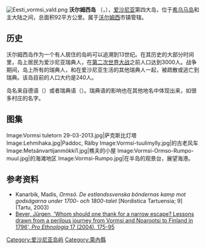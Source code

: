 [[File:Eesti_vormsi_vald.png|thumb]]
'''沃尔姆西岛''' （{{lang-et|Vormsi}}，{{lang-sv|Ormsö}}），[[爱沙尼亚|爱沙尼亚]]第四大岛，位于[[希乌马岛|希乌马岛]]和主大陆之间，总面积92平方公里。属于[[沃尔姆西|沃尔姆西]]市镇管辖。

==历史==
沃尔姆西岛作为一个有人居住的岛屿可以追溯到13世纪。在其历史的大部分时间里，岛上居民为爱沙尼亚瑞典人，在[[第二次世界大战|第二次世界大战]]之前人口达到3000人。战争期间，岛上所有的瑞典人，和在爱沙尼亚生活的其他瑞典人一起，被疏散或逃亡到瑞典。该岛目前的人口大约是240人。

岛名来自德语（{{lang|de|Worms}}）或者瑞典语（{{lang|sv|Ormsö}}）。瑞典语的影响也在其他地名中体现出来，如很多村庄的名字。

==图集==
<gallery>
Image:Vormsi tuletorn 29-03-2013.jpg|萨克斯比灯塔
Image:Lehmihaka.jpg|Paddoc, Rälby
Image:Vormsi-tuulimylly.jpg|{{tsl|en|Rälby}}的古老风车
Image:Metsänvartijanmökki1.jpg|樵夫的小屋
Image:Vormsi-Ormso-Rumpo-muul.jpg|{{tsl|en|Rumpo}}的海滩地区
Image:Vormsi-Rumpo.jpg|在{{tsl|en|Rumpo}}半岛的观景台，展望{{tsl|en|Sviby}}海港。
</gallery>

==参考资料==
* Kanarbik, Madis, ''Ormsö. De estlandssvenska böndernas kamp mot godsägarna under 1700- och 1800-talet'' [Nordistica Tartuensia; 9] (Tartu, 2003)
* [https://web.archive.org/web/20070610050517/http://www.erm.ee/pdf/pro17/beyer.pdf Beyer, Jürgen, 'Whom should one thank for a narrow escape? Lessons drawn from a perilous journey from Vormsi and Noarootsi to Finland in 1796', ''Pro Ethnologia'' 17 (2004), 175-95]

[[Category:爱沙尼亚岛屿|Category:爱沙尼亚岛屿]]
[[Category:萊內縣|Category:萊內縣]]